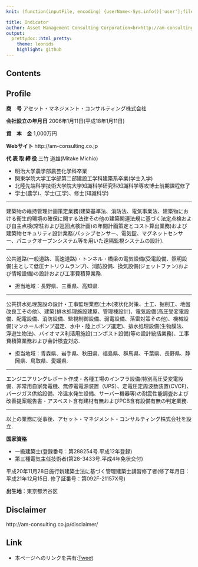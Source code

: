 ```yaml
---
knit: (function(inputFile, encoding) {userName<-Sys.info()['user'];fileName<-'defaultPath.csv';pathToFile <-paste0('C:/Users/',userName,'/Desktop/pathToCSV/');setwd(pathToFile);buf0<-read.csv(fileName,header = F,skip = 0,stringsAsFactor = F,check.names = F,fileEncoding = 'UTF8');htmlName<-'index';rmarkdown::render(inputFile,encoding = encoding,output_file = paste0('C:/Users/',userName,buf0[2,1],'charts/indicator/',htmlName,'.html')) })

title: Indicator
author: Asset Management Consulting Corporation<br>http://am-consulting.co.jp
output:
  prettydoc::html_pretty:
    theme: leonids
    highlight: github
---
```


<script src="https://ajax.googleapis.com/ajax/libs/jquery/2.2.4/jquery.min.js"></script>
<script src="http://knowledgevault.saecanet.com/components/csvtotable/jquery.csvToTable.indicator.js"></script>
<link  href="https://cdn.datatables.net/1.10.12/css/jquery.dataTables.min.css" rel="stylesheet">
<script src="https://cdn.datatables.net/1.10.12/js/jquery.dataTables.min.js"></script>
<link rel="icon" href="http://knowledgevault.saecanet.com/charts/indicator/favicon-bar-chart.ico">

<!--
https://cran.r-project.org/web/packages/prettydoc/
https://github.com/yixuan/prettydoc
http://yixuan.cos.name/prettydoc/index.html
-->

## Contents

<script>
  $(function() {
    $('.amcc').CSVToTable('https://raw.githubusercontent.com/am-consulting/am-consulting.github.io/master/csv/timeSeriesList.csv');
  });
</script>
<div class="amcc"></div>

## Profile


<b>商　号</b> アセット・マネジメント・コンサルティング株式会社

<b>会社設立の年月日</b> 2006年1月11日(平成18年1月11日)

<b>資　本　金</b> 1,000万円

<b>Webサイト</b> http://am-consulting.co.jp 

<b>代 表 取 締 役</b> 三竹 道雄(Mitake Michio)<br>

- 明治大学農学部農芸化学科卒業
- 関東学院大学工学部第二部建設工学科建築系卒業(学士入学)
- 北陸先端科学技術大学院大学知識科学研究科知識科学専攻博士前期課程修了
- 学士(農学)、学士(工学)、修士(知識科学)

***

建築物の維持管理計画策定業務(建築基準法、消防法、電気事業法、建築物における衛生的環境の確保に関する法律その他の建築関連法規に基づく法定点検および自主点検(常駐および巡回点検計画)の年間計画策定とコスト算出業務)および建築物セキュリティ設計業務(パッシブセンサー、電気錠、マグネットセンサー、パニックオープンシステム等を用いた遠隔監視システムの設計). 

***

公共道路(一般道路、高速道路)・トンネル・橋梁の電気設備(受電設備、照明設備(主として低圧ナトリウムランプ)、消防設備、換気設備(ジェットファン)および情報設備)の設計および工事費積算業務. 

- 担当地域：長野県、三重県、高知県. 

***

公共排水処理施設の設計・工事監理業務(土木(液状化対策、土工、掘削工、地盤改良工その他)、建築(排水処理施設建屋、管理棟設計)、電気設備(高圧受変電設備、配電設備、消防設備、監視制御設備、弱電設備、落雷対策その他)、機械設備(マンホールポンプ選定、水中・陸上ポンプ選定)、排水処理設備(生物膜法、浮遊生物法)、バイオマス利活用施設(コンポスト設備)等の設計統括業務)、工事費積算業務および会計検査対応. 

- 担当地域：青森県、岩手県、秋田県、福島県、群馬県、千葉県、長野県、静岡県、鳥取県、愛媛県.

***

エンジニアリングレポート作成・各種工場のインフラ設備(特別高圧受変電設備、非常用自家発電機、無停電電源装置（UPS）、定電圧定周波数装置(CVCF)、パージガス供給設備、冷温水発生設備、サーバー機器等)の耐震性能調査および改善提案報告書・アスベスト含有建材有無およびPCB含有設備有無の判定業務.

***

以上の業務に従事後、アセット・マネジメント・コンサルティング株式会社を設立.

<b>国家資格</b>

- 一級建築士(登録番号：第288254号.平成12年登録)
- 第三種電気主任技術者(第28-3433号.平成4年免状交付)

平成20年11月28日施行新建築士法に基づく管理建築士講習修了者(修了年月日：平成21年12月15日. 修了証番号：第092F-21157X号) 

<b>出生地</b>：東京都渋谷区






## Disclaimer

http://am-consulting.co.jp/disclaimer/

## Link

- 本ページへのリンクを共有:<a href="https://twitter.com/share" class="twitter-share-button" data-via="AMC2_Japan" data-size="large">Tweet</a> <script>!function(d,s,id){var js,fjs=d.getElementsByTagName(s)[0],p=/^http:/.test(d.location)?'http':'https';if(!d.getElementById(id)){js=d.createElement(s);js.id=id;js.src=p+'://platform.twitter.com/widgets.js';fjs.parentNode.insertBefore(js,fjs);}}(document, 'script', 'twitter-wjs');</script>

<script>MakeNegative();</script>
<script>
  (function(i,s,o,g,r,a,m){i['GoogleAnalyticsObject']=r;i[r]=i[r]||function(){
  (i[r].q=i[r].q||[]).push(arguments)},i[r].l=1*new Date();a=s.createElement(o),
  m=s.getElementsByTagName(o)[0];a.async=1;a.src=g;m.parentNode.insertBefore(a,m)
  })(window,document,'script','https://www.google-analytics.com/analytics.js','ga');

  ga('create', 'UA-3077339-5', 'auto');
  ga('send', 'pageview');

</script>
